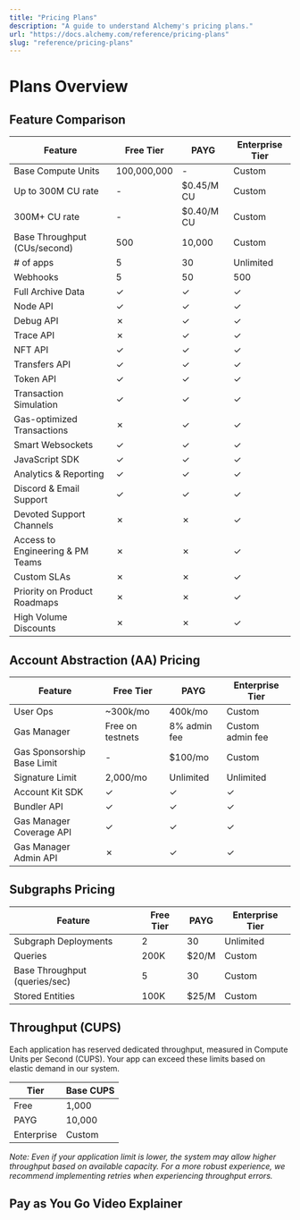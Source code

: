 ```yaml
---
title: "Pricing Plans"
description: "A guide to understand Alchemy's pricing plans."
url: "https://docs.alchemy.com/reference/pricing-plans"
slug: "reference/pricing-plans"
---
```



# Plans Overview

## Feature Comparison

| Feature                          | Free Tier   | PAYG       | Enterprise Tier |
| -------------------------------- | ----------- | ---------- | --------------- |
| Base Compute Units               | 100,000,000 | -          | Custom          |
| Up to 300M CU rate               | -           | $0.45/M CU | Custom          |
| 300M+ CU rate                    | -           | $0.40/M CU | Custom          |
| Base Throughput (CUs/second)     | 500         | 10,000     | Custom          |
| # of apps                        | 5           | 30         | Unlimited       |
| Webhooks                         | 5           | 50         | 500             |
| Full Archive Data                | ✓           | ✓          | ✓               |
| Node API                         | ✓           | ✓          | ✓               |
| Debug API                        | ✗           | ✓          | ✓               |
| Trace API                        | ✗           | ✓          | ✓               |
| NFT API                          | ✓           | ✓          | ✓               |
| Transfers API                    | ✓           | ✓          | ✓               |
| Token API                        | ✓           | ✓          | ✓               |
| Transaction Simulation           | ✓           | ✓          | ✓               |
| Gas-optimized Transactions       | ✗           | ✓          | ✓               |
| Smart Websockets                 | ✓           | ✓          | ✓               |
| JavaScript SDK                   | ✓           | ✓          | ✓               |
| Analytics & Reporting            | ✓           | ✓          | ✓               |
| Discord & Email Support          | ✓           | ✓          | ✓               |
| Devoted Support Channels         | ✗           | ✗          | ✓               |
| Access to Engineering & PM Teams | ✗           | ✗          | ✓               |
| Custom SLAs                      | ✗           | ✗          | ✓               |
| Priority on Product Roadmaps     | ✗           | ✗          | ✓               |
| High Volume Discounts            | ✗           | ✗          | ✓               |

## Account Abstraction (AA) Pricing

| Feature                    | Free Tier        | PAYG         | Enterprise Tier  |
| -------------------------- | ---------------- | ------------ | ---------------- |
| User Ops                   | \~300k/mo        | 400k/mo      | Custom           |
| Gas Manager                | Free on testnets | 8% admin fee | Custom admin fee |
| Gas Sponsorship Base Limit | -                | $100/mo      | Custom           |
| Signature Limit            | 2,000/mo         | Unlimited    | Unlimited        |
| Account Kit SDK            | ✓                | ✓            | ✓                |
| Bundler API                | ✓                | ✓            | ✓                |
| Gas Manager Coverage API   | ✓                | ✓            | ✓                |
| Gas Manager Admin API      | ✗                | ✓            | ✓                |

## Subgraphs Pricing

| Feature                       | Free Tier | PAYG  | Enterprise Tier |
| ----------------------------- | --------- | ----- | --------------- |
| Subgraph Deployments          | 2         | 30    | Unlimited       |
| Queries                       | 200K      | $20/M | Custom          |
| Base Throughput (queries/sec) | 5         | 30    | Custom          |
| Stored Entities               | 100K      | $25/M | Custom          |

## Throughput (CUPS)

Each application has reserved dedicated throughput, measured in Compute Units per Second (CUPS). Your app can exceed these limits based on elastic demand in our system.

| Tier       | Base CUPS |
| ---------- | --------- |
| Free       | 1,000     |
| PAYG       | 10,000    |
| Enterprise | Custom    |

*Note: Even if your application limit is lower, the system may allow higher throughput based on available capacity. For a more robust experience, we recommend implementing retries when experiencing throughput errors.*

## Pay as You Go Video Explainer
